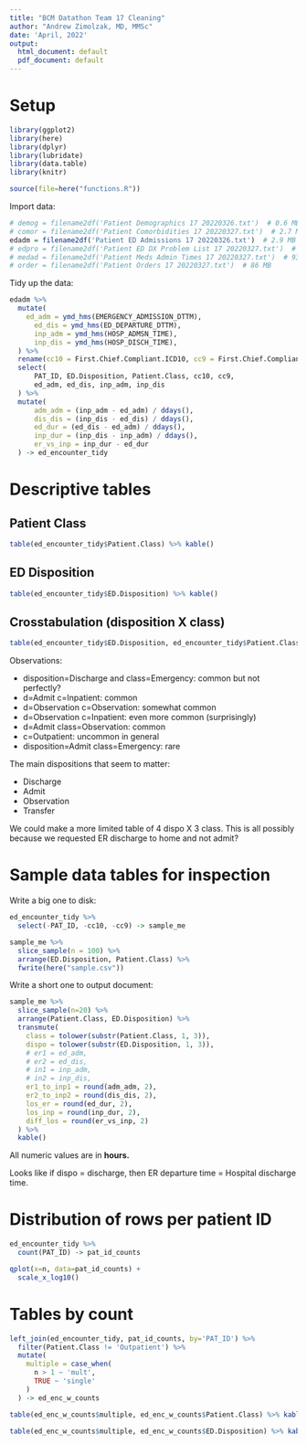 ```yaml
---
title: "BCM Datathon Team 17 Cleaning"
author: "Andrew Zimolzak, MD, MMSc"
date: 'April, 2022'
output:
  html_document: default
  pdf_document: default
---
```


# Setup
```r
library(ggplot2)
library(here)
library(dplyr)
library(lubridate)
library(data.table)
library(knitr)

source(file=here("functions.R"))
```

Import data:

```r

# demog = filename2df('Patient Demographics 17 20220326.txt')  # 0.6 MB
# comor = filename2df('Patient Comorbidities 17 20220327.txt')  # 2.7 MB
edadm = filename2df('Patient ED Admissions 17 20220326.txt')  # 2.9 MB
# edpro = filename2df('Patient ED DX Problem List 17 20220327.txt')  # 19 MB
# medad = filename2df('Patient Meds Admin Times 17 20220327.txt')  # 93 MB
# order = filename2df('Patient Orders 17 20220327.txt')  # 86 MB
```

Tidy up the data:

```r
edadm %>%
  mutate(
    ed_adm = ymd_hms(EMERGENCY_ADMISSION_DTTM),
	  ed_dis = ymd_hms(ED_DEPARTURE_DTTM),
	  inp_adm = ymd_hms(HOSP_ADMSN_TIME),
	  inp_dis = ymd_hms(HOSP_DISCH_TIME),
  ) %>%
  rename(cc10 = First.Chief.Compliant.ICD10, cc9 = First.Chief.Compliant.ICD9) %>%
  select(
	  PAT_ID, ED.Disposition, Patient.Class, cc10, cc9,
	  ed_adm, ed_dis, inp_adm, inp_dis
  ) %>%
  mutate(
	  adm_adm = (inp_adm - ed_adm) / ddays(),
	  dis_dis = (inp_dis - ed_dis) / ddays(),
	  ed_dur = (ed_dis - ed_adm) / ddays(),
	  inp_dur = (inp_dis - inp_adm) / ddays(),
	  er_vs_inp = inp_dur - ed_dur
  ) -> ed_encounter_tidy
```

# Descriptive tables

## Patient Class

```r
table(ed_encounter_tidy$Patient.Class) %>% kable()
```

## ED Disposition

```r
table(ed_encounter_tidy$ED.Disposition) %>% kable()
```

## Crosstabulation (disposition X class)

```r
table(ed_encounter_tidy$ED.Disposition, ed_encounter_tidy$Patient.Class) %>% kable()

```

Observations:

- disposition=Discharge and class=Emergency: common but not perfectly?
- d=Admit c=Inpatient: common
- d=Observation c=Observation: somewhat common
- d=Observation c=Inpatient: even more common (surprisingly)
- d=Admit class=Observation: common
- c=Outpatient: uncommon in general
- disposition=Admit class=Emergency: rare

The main dispositions that seem to matter:

- Discharge
- Admit
- Observation
- Transfer

We could make a more limited table of 4 dispo X 3 class. This is all possibly because we requested ER discharge to home and not admit?

# Sample data tables for inspection

Write a big one to disk:

```r
ed_encounter_tidy %>%
  select(-PAT_ID, -cc10, -cc9) -> sample_me

sample_me %>%
  slice_sample(n = 100) %>%
  arrange(ED.Disposition, Patient.Class) %>%
  fwrite(here("sample.csv"))
```

Write a short one to output document:

```r
sample_me %>%
  slice_sample(n=20) %>%
  arrange(Patient.Class, ED.Disposition) %>%
  transmute(
    class = tolower(substr(Patient.Class, 1, 3)),
    dispo = tolower(substr(ED.Disposition, 1, 3)),
    # er1 = ed_adm,
    # er2 = ed_dis,
    # in1 = inp_adm,
    # in2 = inp_dis,
    er1_to_inp1 = round(adm_adm, 2),
    er2_to_inp2 = round(dis_dis, 2),
    los_er = round(ed_dur, 2),
    los_inp = round(inp_dur, 2),
    diff_los = round(er_vs_inp, 2)
  ) %>%
  kable()
```

All numeric values are in **hours.**

Looks like if dispo = discharge, then ER departure time = Hospital discharge time.

# Distribution of rows per patient ID

```r
ed_encounter_tidy %>%
  count(PAT_ID) -> pat_id_counts

qplot(x=n, data=pat_id_counts) +
  scale_x_log10()
```

# Tables by count

```r
left_join(ed_encounter_tidy, pat_id_counts, by='PAT_ID') %>%
  filter(Patient.Class != 'Outpatient') %>%
  mutate(
    multiple = case_when(
      n > 1 ~ 'mult',
      TRUE ~ 'single'
    )
  ) -> ed_enc_w_counts
```

```r
table(ed_enc_w_counts$multiple, ed_enc_w_counts$Patient.Class) %>% kable()
```

```r
table(ed_enc_w_counts$multiple, ed_enc_w_counts$ED.Disposition) %>% kable()
```
